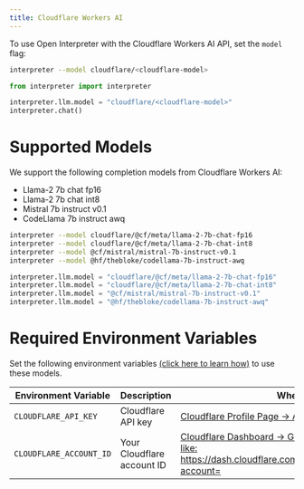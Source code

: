 ```yaml
---
title: Cloudflare Workers AI
---
```


To use Open Interpreter with the Cloudflare Workers AI API, set the `model` flag:

<CodeGroup>

```bash Terminal
interpreter --model cloudflare/<cloudflare-model>
```

```python Python
from interpreter import interpreter

interpreter.llm.model = "cloudflare/<cloudflare-model>"
interpreter.chat()
```

</CodeGroup>

# Supported Models

We support the following completion models from Cloudflare Workers AI:

- Llama-2 7b chat fp16
- Llama-2 7b chat int8
- Mistral 7b instruct v0.1
- CodeLlama 7b instruct awq

<CodeGroup>

```bash Terminal
interpreter --model cloudflare/@cf/meta/llama-2-7b-chat-fp16
interpreter --model cloudflare/@cf/meta/llama-2-7b-chat-int8
interpreter --model @cf/mistral/mistral-7b-instruct-v0.1
interpreter --model @hf/thebloke/codellama-7b-instruct-awq
```

```python Python
interpreter.llm.model = "cloudflare/@cf/meta/llama-2-7b-chat-fp16"
interpreter.llm.model = "cloudflare/@cf/meta/llama-2-7b-chat-int8"
interpreter.llm.model = "@cf/mistral/mistral-7b-instruct-v0.1"
interpreter.llm.model = "@hf/thebloke/codellama-7b-instruct-awq"
```

</CodeGroup>

# Required Environment Variables

Set the following environment variables [(click here to learn how)](https://chat.openai.com/share/1062cdd8-62a1-4aa8-8ec9-eca45645971a) to use these models.

| Environment Variable    | Description                | Where to Find                                                                                  |
| ----------------------- | -------------------------- | ---------------------------------------------------------------------------------------------- |
| `CLOUDFLARE_API_KEY`   | Cloudflare API key         | [Cloudflare Profile Page -> API Tokens](https://dash.cloudflare.com/profile/api-tokens)        |
| `CLOUDFLARE_ACCOUNT_ID` | Your Cloudflare account ID | [Cloudflare Dashboard -> Grab the Account ID from the url like: https://dash.cloudflare.com/{CLOUDFLARE_ACCOUNT_ID}?account= ](https://dash.cloudflare.com/) |
